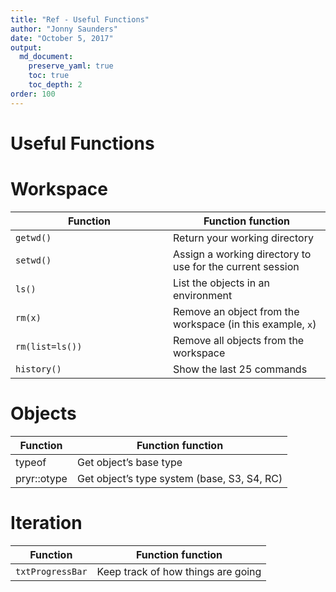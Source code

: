 ```yaml
---
title: "Ref - Useful Functions"
author: "Jonny Saunders"
date: "October 5, 2017"
output: 
  md_document:
    preserve_yaml: true
    toc: true
    toc_depth: 2
order: 100
---
```


# Useful Functions

# Workspace

Function | Function function
---------- | ----------
`getwd()`  | Return your working directory
`setwd()`  | Assign a working directory to use for the current session
`ls()`     | List the objects in an environment
`rm(x)`     | Remove an object from the workspace (in this example, `x`)
`rm(list=ls())` | Remove all objects from the workspace
`history()` | Show the last 25 commands


# Objects
Function | Function function
---------- | ----------
typeof | Get object's base type
pryr::otype | Get object's type system (base, S3, S4, RC)

# Iteration

Function | Function function
--------- | ------------
`txtProgressBar` | Keep track of how things are going

